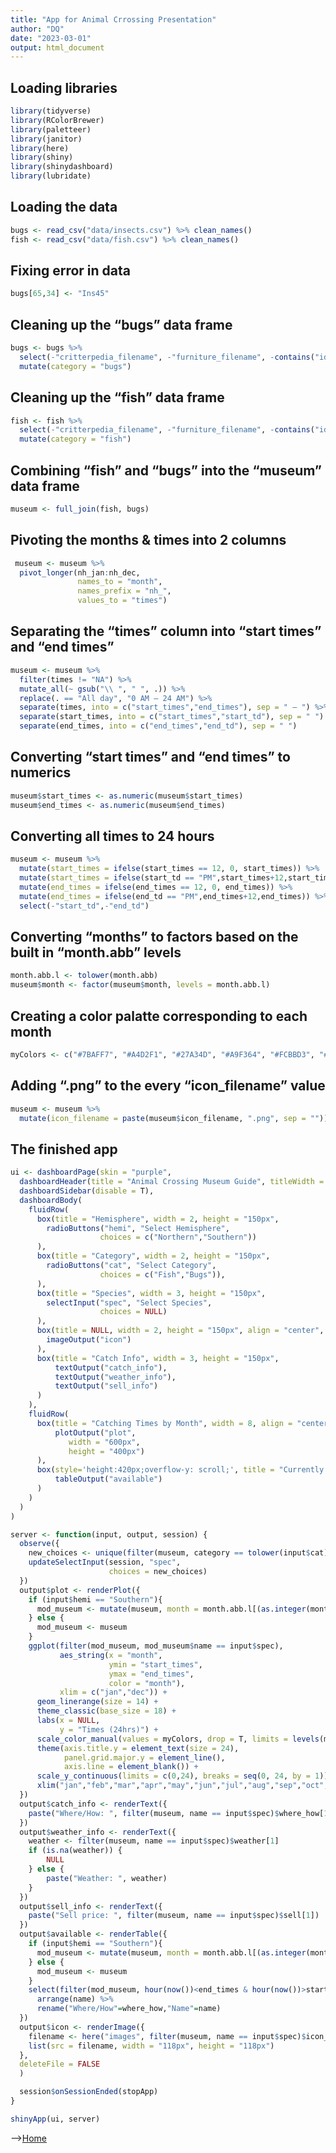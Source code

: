 ```yaml
---
title: "App for Animal Crrossing Presentation"
author: "DQ"
date: "2023-03-01"
output: html_document
---
```


## Loading libraries
```r
library(tidyverse)
library(RColorBrewer)
library(paletteer)
library(janitor)
library(here)
library(shiny)
library(shinydashboard)
library(lubridate)
```

## Loading the data
```r
bugs <- read_csv("data/insects.csv") %>% clean_names()
fish <- read_csv("data/fish.csv") %>% clean_names()                 
```

## Fixing error in data
```r
bugs[65,34] <- "Ins45"
```

## Cleaning up the "bugs" data frame
```r
bugs <- bugs %>% 
  select(-"critterpedia_filename", -"furniture_filename", -contains("id"), -contains("sh"), -contains("color"), -"number") %>% 
  mutate(category = "bugs")
```

## Cleaning up the "fish" data frame
```r
fish <- fish %>% 
  select(-"critterpedia_filename", -"furniture_filename", -contains("id"), -contains("sh"), -contains("color"), -"number", -"lighting_type", -"rain_snow_catch_up", -"size") %>% 
  mutate(category = "fish")
```

## Combining "fish" and "bugs" into the "museum" data frame
```r
museum <- full_join(fish, bugs)
```

## Pivoting the months & times into 2 columns
```r
 museum <- museum %>%
  pivot_longer(nh_jan:nh_dec,
               names_to = "month",
               names_prefix = "nh_",
               values_to = "times")
```

## Separating the "times" column into "start times" and "end times"
```r
museum <- museum %>% 
  filter(times != "NA") %>% 
  mutate_all(~ gsub("\\ ", " ", .)) %>% 
  replace(. == "All day", "0 AM – 24 AM") %>% 
  separate(times, into = c("start_times","end_times"), sep = " – ") %>% 
  separate(start_times, into = c("start_times","start_td"), sep = " ") %>% 
  separate(end_times, into = c("end_times","end_td"), sep = " ")
```

## Converting "start times" and "end times" to numerics
```r
museum$start_times <- as.numeric(museum$start_times)
museum$end_times <- as.numeric(museum$end_times)
```

## Converting all times to 24 hours
```r
museum <- museum %>% 
  mutate(start_times = ifelse(start_times == 12, 0, start_times)) %>% 
  mutate(start_times = ifelse(start_td == "PM",start_times+12,start_times)) %>%
  mutate(end_times = ifelse(end_times == 12, 0, end_times)) %>% 
  mutate(end_times = ifelse(end_td == "PM",end_times+12,end_times)) %>% 
  select(-"start_td",-"end_td")
```

## Converting "months" to factors based on the built in "month.abb" levels
```r
month.abb.l <- tolower(month.abb)
museum$month <- factor(museum$month, levels = month.abb.l)
```

## Creating a color palatte corresponding to each month
```r
myColors <- c("#7BAFF7", "#A4D2F1", "#27A34D", "#A9F364", "#FCBBD3", "#F72D2D", "#FF800F", "#FFBE13", "#815800", "#B9923E", "#D6D1B2", "#6B87AE")
```

## Adding ".png" to the every "icon_filename" value
```r
museum <- museum %>% 
  mutate(icon_filename = paste(museum$icon_filename, ".png", sep = ""))
```

## The finished app
```r
ui <- dashboardPage(skin = "purple",
  dashboardHeader(title = "Animal Crossing Museum Guide", titleWidth = 330),
  dashboardSidebar(disable = T),
  dashboardBody(
    fluidRow(
      box(title = "Hemisphere", width = 2, height = "150px",
        radioButtons("hemi", "Select Hemisphere", 
                    choices = c("Northern","Southern"))
      ),
      box(title = "Category", width = 2, height = "150px",
        radioButtons("cat", "Select Category", 
                    choices = c("Fish","Bugs")),
      ),
      box(title = "Species", width = 3, height = "150px",
        selectInput("spec", "Select Species", 
                    choices = NULL)
      ),
      box(title = NULL, width = 2, height = "150px", align = "center",
        imageOutput("icon")
      ),
      box(title = "Catch Info", width = 3, height = "150px",
          textOutput("catch_info"),
          textOutput("weather_info"),
          textOutput("sell_info")
      )    
    ),
    fluidRow(
      box(title = "Catching Times by Month", width = 8, align = "center",
          plotOutput("plot", 
             width = "600px", 
             height = "400px")
      ),
      box(style='height:420px;overflow-y: scroll;', title = "Currently Available to Catch", width = 4,
          tableOutput("available")
      )
    )
  )
)

server <- function(input, output, session) { 
  observe({
    new_choices <- unique(filter(museum, category == tolower(input$cat))$name)
    updateSelectInput(session, "spec", 
                      choices = new_choices)
  })
  output$plot <- renderPlot({
    if (input$hemi == "Southern"){
      mod_museum <- mutate(museum, month = month.abb.l[(as.integer(month) + 6 - 1) %% 12 + 1])
    } else {
      mod_museum <- museum
    }
    ggplot(filter(mod_museum, mod_museum$name == input$spec), 
           aes_string(x = "month", 
                      ymin = "start_times", 
                      ymax = "end_times", 
                      color = "month"),
           xlim = c("jan","dec")) +
      geom_linerange(size = 14) +
      theme_classic(base_size = 18) +
      labs(x = NULL,
           y = "Times (24hrs)") +
      scale_color_manual(values = myColors, drop = T, limits = levels(museum$month)) +
      theme(axis.title.y = element_text(size = 24),
            panel.grid.major.y = element_line(),
            axis.line = element_blank()) +
      scale_y_continuous(limits = c(0,24), breaks = seq(0, 24, by = 1)) +
      xlim("jan","feb","mar","apr","may","jun","jul","aug","sep","oct","nov","dec")
  })
  output$catch_info <- renderText({
    paste("Where/How: ", filter(museum, name == input$spec)$where_how[1])
  })
  output$weather_info <- renderText({
    weather <- filter(museum, name == input$spec)$weather[1]
    if (is.na(weather)) {
        NULL
    } else {
        paste("Weather: ", weather)
    }
  })
  output$sell_info <- renderText({
    paste("Sell price: ", filter(museum, name == input$spec)$sell[1])
  })
  output$available <- renderTable({
    if (input$hemi == "Southern"){
      mod_museum <- mutate(museum, month = month.abb.l[(as.integer(month) + 6 - 1) %% 12 + 1])
    } else {
      mod_museum <- museum
    }
    select(filter(mod_museum, hour(now())<end_times & hour(now())>start_times & tolower(month(now(),label=T)) == month), "name","where_how") %>% 
      arrange(name) %>%
      rename("Where/How"=where_how,"Name"=name)
  })
  output$icon <- renderImage({
    filename <- here("images", filter(museum, name == input$spec)$icon_filename[1])
    list(src = filename, width = "118px", height = "118px")
  },
  deleteFile = FALSE
  )

  session$onSessionEnded(stopApp)
}

shinyApp(ui, server)
```


-->[Home](https://jmledford3115.github.io/datascibiol/)

